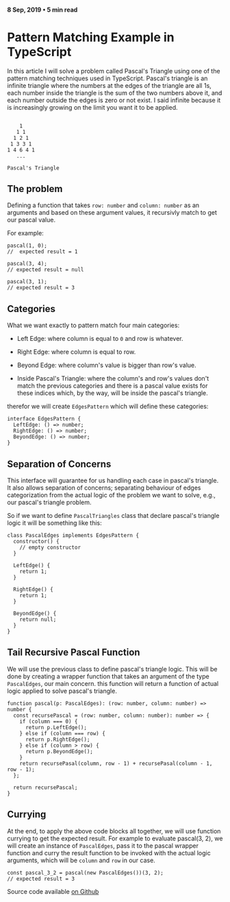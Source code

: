 #### 8 Sep, 2019 • 5 min read

# Pattern Matching Example in TypeScript

In this article I will solve a problem called Pascal's Triangle using one of the pattern matching techniques used in TypeScript.
Pascal's triangle is an infinite triangle where the numbers at the edges of the triangle are all 1s,
each number inside the triangle is the sum of the two numbers above it, and each number outside the edges is zero or not exist.
I said infinite because it is increasingly growing on the limit you want it to be applied.

```tsx

    1
   1 1
  1 2 1
 1 3 3 1
1 4 6 4 1
   ...

Pascal's Triangle

```

## The problem

Defining a function that takes `row: number` and `column: number` as an arguments and
based on these argument values, it recursivly match to get our pascal value.

For example:

```tsx
pascal(1, 0);
//  expected result = 1

pascal(3, 4);
// expected result = null

pascal(3, 1);
// expected result = 3
```

## Categories

What we want exactly to pattern match four main categories:

- Left Edge: where column is equal to `0` and row is whatever.

- Right Edge: where column is equal to row.

- Beyond Edge: where column's value is bigger than row's value.

- Inside Pascal's Triangle: where the column's and row's values don't match the previous categories
  and there is a pascal value exists for these indices which, by the way, will be inside the pascal's triangle.

therefor we will create `EdgesPattern` which will define these categories:

```tsx
interface EdgesPattern {
  LeftEdge: () => number;
  RightEdge: () => number;
  BeyondEdge: () => number;
}
```

## Separation of Concerns

This interface will guarantee for us handling each case in pascal's triangle. It also allows separation of concerns;
separating behaviour of edges categorization from the actual logic of the problem we want to solve, e.g., our pascal's triangle problem.

So if we want to define `PascalTriangles` class that declare pascal's triangle logic it will be something like this:

```tsx
class PascalEdges implements EdgesPattern {
  constructor() {
    // empty constructor
  }

  LeftEdge() {
    return 1;
  }

  RightEdge() {
    return 1;
  }

  BeyondEdge() {
    return null;
  }
}
```

## Tail Recursive Pascal Function

We will use the previous class to define pascal's triangle logic.
This will be done by creating a wrapper function that takes an argument of the type `PascalEdges`, our main concern.
this function will return a function of actual logic applied to solve pascal's triangle.

```tsx
function pascal(p: PascalEdges): (row: number, column: number) => number {
  const recursePascal = (row: number, column: number): number => {
    if (column === 0) {
      return p.LeftEdge();
    } else if (column === row) {
      return p.RightEdge();
    } else if (column > row) {
      return p.BeyondEdge();
    }
    return recursePasal(column, row - 1) + recursePasal(column - 1, row - 1);
  };

  return recursePascal;
}
```

## Currying

At the end, to apply the above code blocks all together, we will use function currying to get the expected result.
For example to evaluate pascal(3, 2), we will create an instance of `PascalEdges`, pass it to the pascal wrapper
function and curry the result function to be invoked with the actual logic arguments, which will be `column` and `row` in our case.

```tsx
const pascal_3_2 = pascal(new PascalEdges())(3, 2);
// expected result = 3
```

Source code available [on Github](https://github.com/syncatallah/pascal-triangle-example)
